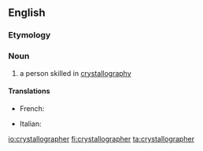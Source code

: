 ==English==

===Etymology===
{{suffix|crystallography|er|lang=en}}

===Noun===
{{en-noun}}

# a person skilled in [[crystallography]]

====Translations====
{{trans-top|a person skilled in crystallography}}
* French: {{t+|fr|cristallographe|m-f}}
{{trans-mid}}
* Italian: {{t|it|cristallografo|m}}
{{trans-bottom}}

[[io:crystallographer]]
[[fi:crystallographer]]
[[ta:crystallographer]]